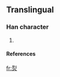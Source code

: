 ==Translingual==
===Han character===
{{Han char|rn=86|rad=火|as=06|sn=10|four=|canj=一弓火 (MNF), X一弓火 (XMNF)}}
# {{defn|Han|sort=火06}}
====References====
{{Han ref|kx=0671.081|hdz=32201.121|uh=70EE|ud=28910}}

[[fr:烮]]